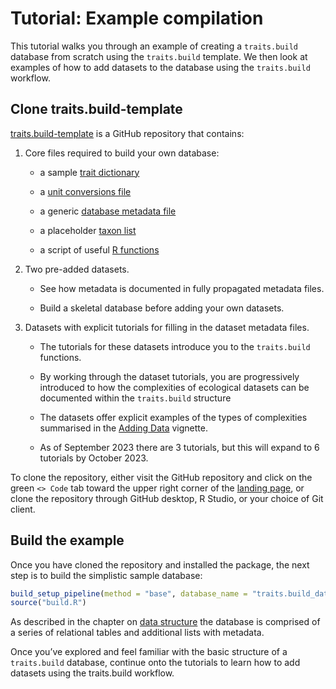# Tutorial: Example compilation

This tutorial walks you through an example of creating a `traits.build` database from scratch using the `traits.build` template. We then look at examples of how to add datasets to the database using the `traits.build` workflow.

## Clone traits.build-template

[traits.build-template](https://github.com/traitecoevo/traits.build-template) is a GitHub repository that contains:

1.  Core files required to build your own database:
    -   a sample [trait dictionary](https://github.com/traitecoevo/traits.build-template/blob/master/config/traits.yml)

    -   a [unit conversions file](https://github.com/traitecoevo/traits.build-template/blob/master/config/unit_conversions.csv)

    -   a generic [database metadata file](https://github.com/traitecoevo/traits.build-template/blob/master/config/metadata.yml)

    -   a placeholder [taxon list](https://github.com/traitecoevo/traits.build-template/blob/master/config/taxon_list.csv)

    -   a script of useful [R functions](https://github.com/traitecoevo/traits.build-template/blob/master/R/custom_R_code.R)
2.  Two pre-added datasets.
    -   See how metadata is documented in fully propagated metadata files.

    -   Build a skeletal database before adding your own datasets.
3.  Datasets with explicit tutorials for filling in the dataset metadata files.
    -   The tutorials for these datasets introduce you to the `traits.build` functions.

    -   By working through the dataset tutorials, you are progressively introduced to how the complexities of ecological datasets can be documented within the `traits.build` structure

    -   The datasets offer explicit examples of the types of complexities summarised in the [Adding Data](https://github…) vignette.

    -   As of September 2023 there are 3 tutorials, but this will expand to 6 tutorials by October 2023.

To clone the repository, either visit the GitHub repository and click on the green `<> Code` tab toward the upper right corner of the [landing page](https://github.com/traitecoevo/traits.build-template), or clone the repository through GitHub desktop, R Studio, or your choice of Git client. 

## Build the example

Once you have cloned the repository and installed the package, the next step is to build the simplistic sample database:
```r
build_setup_pipeline(method = "base", database_name = "traits.build_database")
source("build.R")
```

As described in the chapter on [data structure](database_structure.html) the database is comprised of a series of relational tables and additional lists with metadata.

Once you've explored and feel familiar with the basic structure of a `traits.build` database, continue onto the tutorials to learn how to add datasets using the traits.build workflow.

